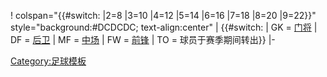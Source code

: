 ! colspan="{{#switch: {{{1}}} |2=8 |3=10 |4=12 |5=14 |6=16 |7=18 |8=20 |9=22}}" style="background:#DCDCDC; text-align:center" | {{#switch: {{{2}}} | GK = [[守門員 (足球)|门将]] | DF = [[後衛 (足球)|后卫]] | MF = [[中场]] | FW = [[前鋒 (足球)|前锋]] | TO = 球员于赛季期间转出}}
|-<noinclude>
[[Category:足球模板]]
</noinclude>